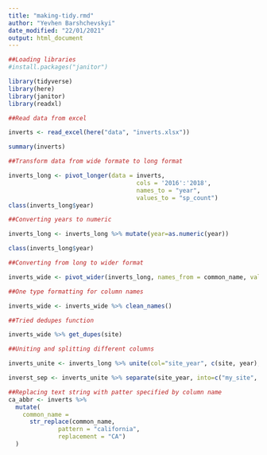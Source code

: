 ```yaml
---
title: "making-tidy.rmd"
author: "Yevhen Barshchevskyi"
date_modified: "22/01/2021"
output: html_document
---
```


```r
##Loading libraries
#install.packages("janitor")

library(tidyverse)
library(here)
library(janitor)
library(readxl)


```

```r
##Read data from excel

inverts <- read_excel(here("data", "inverts.xlsx"))

summary(inverts)
```

```r
##Transform data from wide formate to long format

inverts_long <- pivot_longer(data = inverts, 
                                    cols = '2016':'2018',
                                    names_to = "year",
                                    values_to = "sp_count")
class(inverts_long$year)
```

```r
##Converting years to numeric

inverts_long <- inverts_long %>% mutate(year=as.numeric(year))

class(inverts_long$year)


```

```r
##Converting from long to wider format

inverts_wide <- pivot_wider(inverts_long, names_from = common_name, values_from = sp_count)

##One type formatting for column names

inverts_wide <- inverts_wide %>% clean_names()

##Tried dedupes function

inverts_wide %>% get_dupes(site)
```

```r
##Uniting and splitting different columns

inverts_unite <- inverts_long %>% unite(col="site_year", c(site, year), sep="_")

inverst_sep <- inverts_unite %>% separate(site_year, into=c("my_site", "my_year"))

##Replacing text string with patter specified by column name
ca_abbr <- inverts %>% 
  mutate(
    common_name = 
      str_replace(common_name, 
              pattern = "california", 
              replacement = "CA")
  )
```